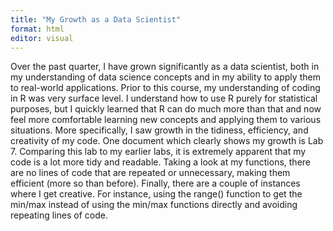 ```yaml
---
title: "My Growth as a Data Scientist"
format: html
editor: visual
---
```


<div>

Over the past quarter, I have grown significantly as a data scientist, both in my understanding of data science concepts and in my ability to apply them to real-world applications. Prior to this course, my understanding of coding in R was very surface level. I understand how to use R purely for statistical purposes, but I quickly learned that R can do much more than that and now feel more comfortable learning new concepts and applying them to various situations. More specifically, I saw growth in the tidiness, efficiency, and creativity of my code. One document which clearly shows my growth is Lab 7. Comparing this lab to my earlier labs, it is extremely apparent that my code is a lot more tidy and readable. Taking a look at my functions, there are no lines of code that are repeated or unnecessary, making them efficient (more so than before). Finally, there are a couple of instances where I get creative. For instance, using the range() function to get the min/max instead of using the min/max functions directly and avoiding repeating lines of code.

</div>
